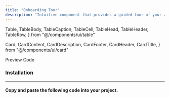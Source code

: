 ```yaml
---
title: "Onboarding Tour"
description: "Intuitive component that provides a guided tour of your application, helping users understand its features and functionality."
---
```



  Table,
  TableBody,
  TableCaption,
  TableCell,
  TableHead,
  TableHeader,
  TableRow,
} from "@/components/ui/table"

  Card,
  CardContent,
  CardDescription,
  CardFooter,
  CardHeader,
  CardTitle,
} from "@/components/ui/card"

<Tabs defaultValue="preview" className="mt-8">
  <TabsList>
    <TabsTrigger value="preview" className="w-32">
      Preview
    </TabsTrigger>
    <TabsTrigger value="source" className="w-32">
      Code
    </TabsTrigger>
  </TabsList>
  <TabsContent value="preview" className="pt-2">
    <ComponentPreview>
      <OnboardingTourDemo/>
    </ComponentPreview>
  </TabsContent>
  <TabsContent value="source">
    <ComponentSource source="/examples/onboarding-tour.tsx" expanded />
  </TabsContent>
</Tabs>

<h3 className="text-xl font-semibold mt-8 mb-4">Installation</h3>

---

<h4 className="text-base font-semibold mt-4 mb-6">
  Copy and paste the following code into your project.
</h4>

<ComponentSource source="/components/vibrant/cards-accordion.tsx" />
